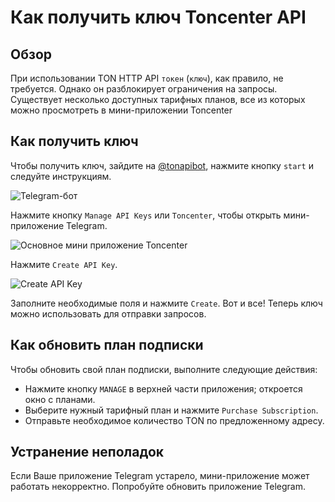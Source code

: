 # Как получить ключ Toncenter API

## Обзор

При использовании TON HTTP API `токен` (`ключ`), как правило, не требуется. Однако он разблокирует ограничения на запросы. Существует несколько доступных тарифных планов, все из которых можно просмотреть в мини-приложении Toncenter

## Как получить ключ

Чтобы получить ключ, зайдите на [@tonapibot](https://t.me/tonapibot), нажмите кнопку `start` и следуйте инструкциям.

![Telegram-бот](/img/registration-process/telegram-bot.png)

Нажмите кнопку `Manage API Keys` или `Toncenter`, чтобы открыть мини-приложение Telegram.

![Основное мини приложение Toncenter](/img/registration-process/toncenter-main-miniapp.png)

Нажмите `Create API Key`.

![Create API Key](/img/registration-process/create-api-key.png)

Заполните необходимые поля и нажмите `Create`. Вот и все! Теперь ключ можно использовать для отправки запросов.

## Как обновить план подписки

Чтобы обновить свой план подписки, выполните следующие действия:

- Нажмите кнопку `MANAGE` в верхней части приложения; откроется окно с планами.
- Выберите нужный тарифный план и нажмите `Purchase Subscription`.
- Отправьте необходимое количество TON по предложенному адресу.

## Устранение неполадок

Если Ваше приложение Telegram устарело, мини-приложение может работать некорректно. Попробуйте обновить приложение Telegram.
